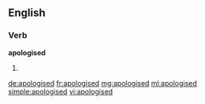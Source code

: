 ==English==

===Verb===
'''apologised'''

# {{past of|[[apologise]]}}

[[de:apologised]]
[[fr:apologised]]
[[mg:apologised]]
[[ml:apologised]]
[[simple:apologised]]
[[vi:apologised]]